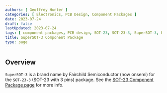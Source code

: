 ```yaml
---
authors: [ Geoffrey Hunter ]
categories: [ Electronics, PCB Design, Component Packages ]
date: 2023-07-24
draft: false
lastUpdated: 2023-07-24
tags: [ component packages, PCB design, SOT-23, SOT-23-3, SuperSOT-3, Fairchild Semiconductor ]
title: SuperSOT-3 Component Package
type: page
---
```



## Overview

`SuperSOT-3` is a brand name by Fairchild Semiconductor (now onsemi) for the `SOT-23-3` (SOT-23 with 3 pins) package. See the [SOT-23 Component Package page](/pcb-design/component-packages/sot-23-component-package/) for more info.
